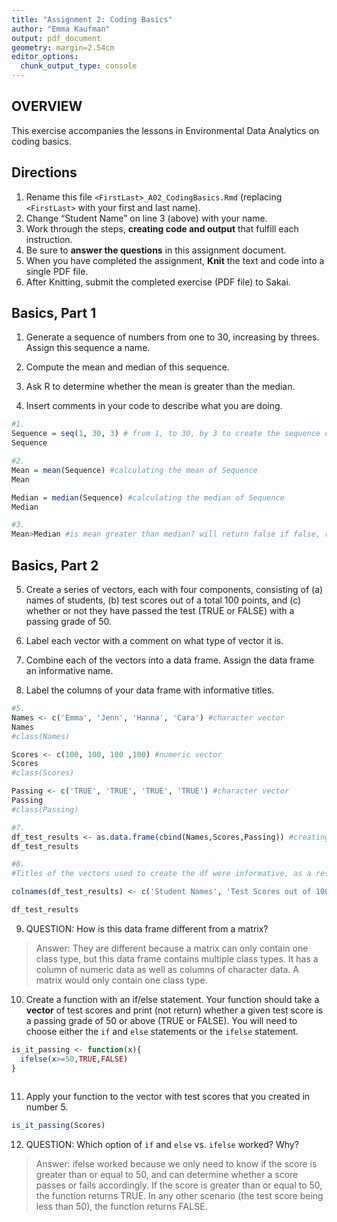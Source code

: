 ```yaml
---
title: "Assignment 2: Coding Basics"
author: "Emma Kaufman"
output: pdf_document
geometry: margin=2.54cm
editor_options: 
  chunk_output_type: console
---
```


## OVERVIEW

This exercise accompanies the lessons in Environmental Data Analytics on coding basics.

## Directions

1.  Rename this file `<FirstLast>_A02_CodingBasics.Rmd` (replacing `<FirstLast>` with your first and last name).
2.  Change "Student Name" on line 3 (above) with your name.
3.  Work through the steps, **creating code and output** that fulfill each instruction.
4.  Be sure to **answer the questions** in this assignment document.
5.  When you have completed the assignment, **Knit** the text and code into a single PDF file.
6.  After Knitting, submit the completed exercise (PDF file) to Sakai.

## Basics, Part 1

1.  Generate a sequence of numbers from one to 30, increasing by threes. Assign this sequence a name.

2.  Compute the mean and median of this sequence.

3.  Ask R to determine whether the mean is greater than the median.

4.  Insert comments in your code to describe what you are doing.

```r
#1. 
Sequence = seq(1, 30, 3) # from 1, to 30, by 3 to create the sequence of numbers called Sequence 
Sequence

#2. 
Mean = mean(Sequence) #calculating the mean of Sequence
Mean

Median = median(Sequence) #calculating the median of Sequence
Median

#3. 
Mean>Median #is mean greater than median? will return false if false, return true if true
```

## Basics, Part 2

5.  Create a series of vectors, each with four components, consisting of (a) names of students, (b) test scores out of a total 100 points, and (c) whether or not they have passed the test (TRUE or FALSE) with a passing grade of 50.

6.  Label each vector with a comment on what type of vector it is.

7.  Combine each of the vectors into a data frame. Assign the data frame an informative name.

8.  Label the columns of your data frame with informative titles.

```r
#5. 
Names <- c('Emma', 'Jenn', 'Hanna', 'Cara') #character vector
Names
#class(Names)

Scores <- c(100, 100, 100 ,100) #numeric vector
Scores
#class(Scores)

Passing <- c('TRUE', 'TRUE', 'TRUE', 'TRUE') #character vector
Passing
#class(Passing)

#7.
df_test_results <- as.data.frame(cbind(Names,Scores,Passing)) #creating a dataframe from the Names, Scores, and Passing vectors 
df_test_results

#8.
#Titles of the vectors used to create the df were informative, as a result the column names are informative, but can change them using colnames()

colnames(df_test_results) <- c('Student Names', 'Test Scores out of 100', 'Above 50%?') #changing the names of the column titles

df_test_results

```

9.  QUESTION: How is this data frame different from a matrix?

> Answer:
They are different because a matrix can only contain one class type, but this data frame contains multiple class types. It has a column of numeric data as well as columns of character data. A matrix would only contain one class type. 


10. Create a function with an if/else statement. Your function should take a **vector** of test scores and print (not return) whether a given test score is a passing grade of 50 or above (TRUE or FALSE). You will need to choose either the `if` and `else` statements or the `ifelse` statement. 
```r
is_it_passing <- function(x){
  ifelse(x>=50,TRUE,FALSE)
}
  
```

11. Apply your function to the vector with test scores that you created in number 5.

```r
is_it_passing(Scores)
```

12. QUESTION: Which option of `if` and `else` vs. `ifelse` worked? Why?

> Answer:
ifelse worked because we only need to know if the score is greater than or equal to 50, and can determine whether a score passes or fails accordingly. If the score is greater than or equal to 50, the function returns TRUE. In any other scenario (the test score being less than 50), the function returns FALSE. 